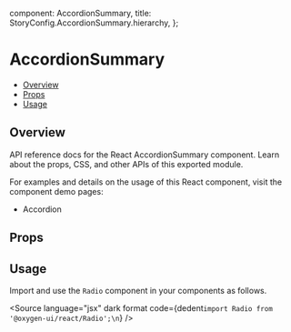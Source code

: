 
  component: AccordionSummary,
  title: StoryConfig.AccordionSummary.hierarchy,
};

<Meta title={meta.title} component={meta.component} />


# AccordionSummary

- [Overview](#overview)
- [Props](#props)
- [Usage](#usage)

## Overview

API reference docs for the React AccordionSummary component. Learn about the props, CSS, and other APIs of this exported module.

For examples and details on the usage of this React component, visit the component demo pages:

- <LinkTo kind="?path=/docs/surfaces-accordion--overview">Accordion</LinkTo>

## Props

<ArgsTable />

## Usage

Import and use the `Radio` component in your components as follows.

<Source
  language="jsx"
  dark
  format
  code={dedent`import Radio from '@oxygen-ui/react/Radio';\n`}
/>
